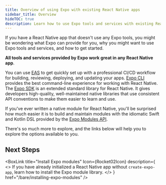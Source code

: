 ```yaml
---
title: Overview of using Expo with existing React Native apps
sidebar_title: Overview
hideTOC: true
description: Learn how to use Expo tools and services with existing React Native apps.
---
```




If you have a React Native app that doesn't use any Expo tools, you might be wondering what Expo can provide for you, why you might want to use Expo tools and services, and how to get started.

**All tools and services provided by Expo work great in any React Native app**.

You can use [EAS](/eas) to get quickly set up with a professional CI/CD workflow for building, reviewing, deploying, and updating your apps. [Expo CLI](/more/expo-cli/) provides the best command-line experience for working with React Native. The [Expo SDK](/versions/latest/) is an extended standard library for React Native. It gives developers high-quality, well-maintained native libraries that use consistent API conventions to make them easier to learn and use.

If you've ever written a native module for React Native, you'll be surprised how much easier it is to build and maintain modules with the idiomatic Swift and Kotlin DSL provided by the [Expo Modules API](/modules/overview/).

There's so much more to explore, and the links below will help you to explore the options available to you.

## Next Steps

<BoxLink
  title="Install Expo modules"
  Icon={Rocket02Icon}
  description={
    <>
      If you have already initialized a React Native app without <CODE>create-expo-app</CODE>, learn
      how to install the Expo module library.
    </>
  }
  href="/bare/installing-expo-modules"
/>
<BoxLink
  title="Use Expo SDK"
  Icon={BookOpen02Icon}
  description="Use one of the many libraries provided by the Expo SDK, an extensive set of libraries that provide access to native APIs."
  href="/versions/"
/>
<BoxLink
  title="Write native modules"
  description="Use the Expo Modules API to write native modules using Swift and Kotlin."
  Icon={Lightbulb01Icon}
  href="/modules/overview/"
/>
<BoxLink
  title="Use Expo CLI"
  Icon={BookOpen02Icon}
  description="Learn about the many benefits Expo CLI provides over @react-native-community/cli."
  href="/bare/using-expo-cli/"
/>
<BoxLink
  title="Native project upgrade helper"
  Icon={ChevronUpDoubleIcon}
  description="View file-by-file diffs of all the changes you need to make to your native projects to upgrade them to the next Expo SDK and React Native version."
  href="/bare/upgrade/"
/>
<BoxLink
  title="Adopt Prebuild"
  Icon={RefreshCw02Icon}
  description="Learn how to simplify maintaining your native projects by generating them on demand from configuration."
  href="/guides/adopting-prebuild"
/>
<BoxLink
  title="App distribution"
  Icon={BuildArtifactIcon}
  description="Build and submit your app to the app store with a single command."
  href="/distribution/introduction"
/>
